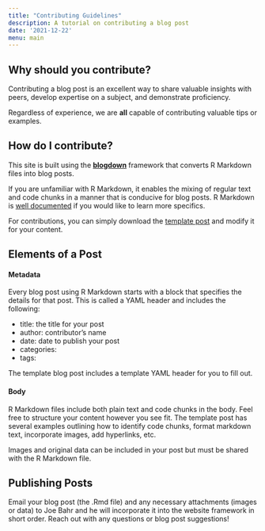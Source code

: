```yaml
---
title: "Contributing Guidelines"
description: A tutorial on contributing a blog post
date: '2021-12-22'
menu: main
---
```


## Why should you contribute?
Contributing a blog post is an excellent way to share valuable insights with peers, develop expertise on a subject, and demonstrate proficiency.  

Regardless of experience, we are **all** capable of contributing valuable tips or examples.

## How do I contribute?
This site is built using the [**blogdown**](https://bookdown.org/yihui/blogdown/) framework that converts R Markdown files into blog posts.  

If you are unfamiliar with R Markdown, it enables the mixing of regular text and code chunks in a manner that is conducive for blog posts.  R Markdown is [well documented](https://rmarkdown.rstudio.com/lesson-1.html) if you would like to learn more specifics.  

For contributions, you can simply download the [template post](https://github.com/jmbahr/sanford-analytics-blog/blob/master/template-post.Rmd) and modify it for your content.

## Elements of a Post
#### Metadata
Every blog post using R Markdown starts with a block that specifies the details for that post.  This is called a YAML header and includes the following:

- title: the title for your post
- author: contributor's name
- date: date to publish your post
- categories: 
- tags: 

The template blog post includes a template YAML header for you to fill out.

#### Body
R Markdown files include both plain text and code chunks in the body.  Feel free to structure your content however you see fit.  The template post has several examples outlining how to identify code chunks, format markdown text, incorporate images, add hyperlinks, etc.

Images and original data can be included in your post but must be shared with the R Markdown file.

## Publishing Posts
Email your blog post (the .Rmd file) and any necessary attachments (images or data) to Joe Bahr and he will incorporate it into the website framework in short order.  Reach out with any questions or blog post suggestions!